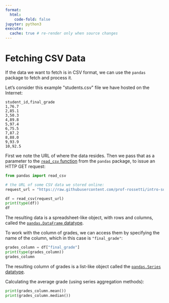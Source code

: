 ```yaml
---
format:
  html:
    code-fold: false
jupyter: python3
execute:
  cache: true # re-render only when source changes
---
```



# Fetching CSV Data


If the data we want to fetch is in CSV format, we can use the `pandas` package to fetch and process it.

Let's consider this example \"students.csv\" file we have hosted on the Internet:


```csv
student_id,final_grade
1,76.7
2,85.1
3,50.3
4,89.8
5,97.4
6,75.5
7,87.2
8,88.0
9,93.9
10,92.5
```

First we note the URL of where the data resides. Then we pass that as a parameter to the [`read_csv` function](https://pandas.pydata.org/docs/reference/api/pandas.read_csv.html){target=blank} from the `pandas` package, to issue an HTTP GET request:

```python
from pandas import read_csv

# the URL of some CSV data we stored online:
request_url = "https://raw.githubusercontent.com/prof-rossetti/intro-software-dev-python-book/main/docs/data/gradebook.csv"

df = read_csv(request_url)
print(type(df))
df
```

The resulting data is a spreadsheet-like object, with rows and columns, called the [`pandas.DataFrame` datatype](https://pandas.pydata.org/docs/reference/api/pandas.DataFrame.html){target=blank}.

To work with the column of grades, we can access them by specifying the name of the column, which in this case is `"final_grade"`:

```python
grades_column = df["final_grade"]
print(type(grades_column))
grades_column
```

The resulting column of grades is a list-like object called the [`pandas.Series` datatype](https://pandas.pydata.org/docs/reference/api/pandas.Series.html){target=blank}.

Calculating the average grade (using series aggregation methods):

```python
print(grades_column.mean())
print(grades_column.median())
```
